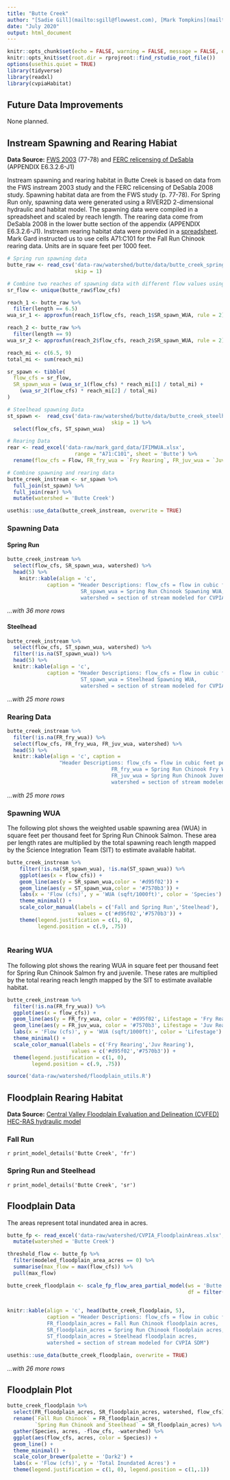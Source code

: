 ```yaml
---
title: "Butte Creek"
author: "[Sadie Gill](mailto:sgill@flowwest.com), [Mark Tompkins](mailto:mtompkins@flowwest.com)"
date: "July 2020"
output: html_document
---
```


```r
knitr::opts_chunk$set(echo = FALSE, warning = FALSE, message = FALSE, out.width = '100%')
knitr::opts_knit$set(root.dir = rprojroot::find_rstudio_root_file())
options(usethis.quiet = TRUE)
library(tidyverse)
library(readxl)
library(cvpiaHabitat)
```
## Future Data Improvements
None planned. 

## Instream Spawning and Rearing Habiat

**Data Source:** [FWS 2003](https://www.fws.gov/lodi/instream-flow/Documents/Butte%20Creek%20Spring-run%20chinook%20salmon%20spawning%208-29-2003.pdf){target="_blank"} (77-78) and [FERC relicensing of DeSabla](https://s3-us-west-2.amazonaws.com/cvpiahabitat-r-package/cvpia-sit-model-inputs/DeSabla2008ButteIFIM.pdf){target="_blank"} (APPENDIX E6.3.2.6-J1) 

Instream spawning and rearing habitat in Butte Creek is based on data from the FWS instream 2003 study and the FERC relicensing of DeSabla 2008 study. Spawning habitat data are from the FWS study (p. 77-78). For Spring Run only, spawning data were generated using a RIVER2D 2-dimensional hydraulic and habitat model. The spawning data were compiled in a spreadsheet and scaled by reach length. The rearing data come from DeSabla 2008 in the lower butte section of the appendix (APPENDIX E6.3.2.6-J1). Instream rearing habitat data were provided in a [spreadsheet](https://cvpiahabitat-r-package.s3-us-west-2.amazonaws.com/IFIMWUA.xlsx). Mark Gard instructed us to use cells A71:C101 for the Fall Run Chinook rearing data.  Units are in square feet per 1000 feet.

```r
# Spring run spawning data 
butte_raw <- read_csv('data-raw/watershed/butte/data/butte_creek_spring_run_spawning_wua.csv', 
                      skip = 1) 

# Combine two reaches of spawning data with different flow values using aproxfun   
sr_flow <- unique(butte_raw$flow_cfs)

reach_1 <- butte_raw %>%
  filter(length == 6.5) 
wua_sr_1 <- approxfun(reach_1$flow_cfs, reach_1$SR_spawn_WUA, rule = 2)

reach_2 <- butte_raw %>%
  filter(length == 9)
wua_sr_2 <- approxfun(reach_2$flow_cfs, reach_2$SR_spawn_WUA, rule = 2)

reach_mi <- c(6.5, 9)
total_mi <- sum(reach_mi)

sr_spawn <- tibble(
  flow_cfs = sr_flow, 
  SR_spawn_wua = (wua_sr_1(flow_cfs) * reach_mi[1] / total_mi) + 
    (wua_sr_2(flow_cfs) * reach_mi[2] / total_mi)
)

# Steelhead spawning Data 
st_spawn <-  read_csv('data-raw/watershed/butte/data/butte_creek_steelhead_spawning_wua.csv', 
                                  skip = 1) %>% 
  select(flow_cfs, ST_spawn_wua)

# Rearing Data 
rear <- read_excel('data-raw/mark_gard_data/IFIMWUA.xlsx', 
                      range = "A71:C101", sheet = 'Butte') %>% 
  rename(flow_cfs = Flow, FR_fry_wua = `Fry Rearing`, FR_juv_wua = `Juv Rearing`)

# Combine spawning and rearing data 
butte_creek_instream <- sr_spawn %>% 
  full_join(st_spawn) %>%
  full_join(rear) %>%
  mutate(watershed = 'Butte Creek')

usethis::use_data(butte_creek_instream, overwrite = TRUE)
```

### Spawning Data

#### Spring Run
```r
butte_creek_instream %>% 
  select(flow_cfs, SR_spawn_wua, watershed) %>% 
  head(5) %>% 
    knitr::kable(align = 'c', 
             caption = "Header Descriptions: flow_cfs = flow in cubic feet per second, 
                        SR_spawn_wua = Spring Run Chinook Spawning WUA,
                        watershed = section of stream modeled for CVPIA SDM")
```

*...with 36 more rows* 

#### Steelhead

``` r
butte_creek_instream %>% 
  select(flow_cfs, ST_spawn_wua, watershed) %>% 
  filter(!is.na(ST_spawn_wua)) %>% 
  head(5) %>% 
  knitr::kable(align = 'c', 
             caption = "Header Descriptions: flow_cfs = flow in cubic feet per second, 
                        ST_spawn_wua = Steelhead Spawning WUA,
                        watershed = section of stream modeled for CVPIA SDM")
```

*...with 25 more rows* 

### Rearing Data 
```r
butte_creek_instream %>% 
  filter(!is.na(FR_fry_wua)) %>% 
  select(flow_cfs, FR_fry_wua, FR_juv_wua, watershed) %>% 
  head(5) %>% 
  knitr::kable(align = 'c', caption = 
                 "Header Descriptions: flow_cfs = flow in cubic feet per second, 
                                  FR_fry_wua = Spring Run Chinook Fry WUA,
                                  FR_juv_wua = Spring Run Chinook Juvenile WUA,
                                  watershed = section of stream modeled for CVPIA SDM")
```

*...with 25 more rows*

### Spawning WUA 
The following plot shows the weighted usable spawning area (WUA) in square feet per thousand feet for Spring Run Chinook Salmon. These area per length rates are multiplied by the total spawning reach length mapped by the Science Integration Team (SIT) to estimate available habitat. 
``` r
butte_creek_instream %>% 
    filter(!is.na(SR_spawn_wua), !is.na(ST_spawn_wua)) %>%
    ggplot(aes(x = flow_cfs)) +
    geom_line(aes(y = SR_spawn_wua,color = '#d95f02')) +
    geom_line(aes(y = ST_spawn_wua,color = '#7570b3')) +
    labs(x = 'Flow (cfs)', y = 'WUA (sqft/1000ft)', color = 'Species') +
    theme_minimal() +
    scale_color_manual(labels = c('Fall and Spring Run','Steelhead'), 
                       values = c('#d95f02','#7570b3')) +
    theme(legend.justification = c(1, 0), 
          legend.position = c(.9, .75))
   
```

### Rearing WUA
The following plot shows the rearing WUA in square feet per thousand feet for Spring Run Chinook Salmon fry and juvenile. These rates are multiplied by the total rearing reach length mapped by the SIT to estimate available habitat. 

``` r
butte_creek_instream %>% 
  filter(!is.na(FR_fry_wua)) %>% 
  ggplot(aes(x = flow_cfs)) +
  geom_line(aes(y = FR_fry_wua, color = '#d95f02', Lifestage = 'Fry Rearing')) +
  geom_line(aes(y = FR_juv_wua, color = '#7570b3', Lifestage = 'Juv Rearing')) + 
  labs(x = 'Flow (cfs)', y = 'WUA (sqft/1000ft)', color = 'Lifestage') +
  theme_minimal() + 
  scale_color_manual(labels = c('Fry Rearing','Juv Rearing'), 
                     values = c('#d95f02','#7570b3')) +
  theme(legend.justification = c(1, 0), 
        legend.position = c(.9, .75))
```

```r
source('data-raw/watershed/floodplain_utils.R')
```

## Floodplain Rearing Habitat
**Data Source:** [Central Valley Floodplain Evaluation and Delineation (CVFED) HEC-RAS hydraulic model](https://s3-us-west-2.amazonaws.com/cvpiahabitat-r-package/cvpia-sit-model-inputs/CombinedTM_IQAR_Final-FULL-REPORT_20140206.pdf){target="_blank"}

### Fall Run
`r print_model_details('Butte Creek', 'fr')`

### Spring Run and Steelhead
`r print_model_details('Butte Creek', 'sr')`

## Floodplain Data    
The areas represent total inundated area in acres.    
```r
butte_fp <- read_excel('data-raw/watershed/CVPIA_FloodplainAreas.xlsx', sheet = 'ButteCreek') %>%
  mutate(watershed = 'Butte Creek')

threshold_flow <- butte_fp %>% 
  filter(modeled_floodplain_area_acres == 0) %>% 
  summarise(max_flow = max(flow_cfs)) %>% 
  pull(max_flow)

butte_creek_floodplain <- scale_fp_flow_area_partial_model(ws = 'Butte Creek', 
                                                           df = filter(butte_fp, 
                                                                       flow_cfs >= threshold_flow))

knitr::kable(align = 'c', head(butte_creek_floodplain, 5), 
             caption = "Header Descriptions: flow_cfs = flow in cubic feet per second,
             FR_floodplain_acres = Fall Run Chinook floodplain acres, 
             SR_floodplain_acres = Spring Run Chinook floodplain acres, 
             ST_floodplain_acres = Steelhead floodplain acres,
             watershed = section of stream modeled for CVPIA SDM") 

usethis::use_data(butte_creek_floodplain, overwrite = TRUE)
```

*...with 26 more rows*

## Floodplain Plot
```r
butte_creek_floodplain %>% 
  select(FR_floodplain_acres, SR_floodplain_acres, watershed, flow_cfs) %>%
  rename(`Fall Run Chinook` = FR_floodplain_acres,
         `Spring Run Chinook and Steelhead` = SR_floodplain_acres) %>% 
  gather(Species, acres, -flow_cfs, -watershed) %>% 
  ggplot(aes(flow_cfs, acres, color = Species)) +
  geom_line() +
  theme_minimal() +
  scale_color_brewer(palette = 'Dark2') +
  labs(x = 'Flow (cfs)', y = 'Total Inundated Acres') +
  theme(legend.justification = c(1, 0), legend.position = c(1,.1))

```
